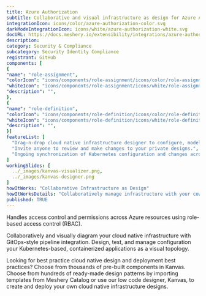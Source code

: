 ```yaml
---
title: Azure Authorization
subtitle: Collaborative and visual infrastructure as design for Azure Authorization
integrationIcon: icons/color/azure-authorization-color.svg
darkModeIntegrationIcon: icons/white/azure-authorization-white.svg
docURL: https://docs.meshery.io/extensibility/integrations/azure-authorization
description: 
category: Security & Compliance
subcategory: Security Identity Compliance
registrant: GitHub
components: [
{
"name": "role-assignment",
"colorIcon": "icons/components/role-assignment/icons/color/role-assignment-color.svg",
"whiteIcon": "icons/components/role-assignment/icons/white/role-assignment-white.svg",
"description": "",
},
{
"name": "role-definition",
"colorIcon": "icons/components/role-definition/icons/color/role-definition-color.svg",
"whiteIcon": "icons/components/role-definition/icons/white/role-definition-white.svg",
"description": "",
}]
featureList: [
  "Drag-n-drop cloud native infrastructure designer to configure, model, and deploy your workloads.",
  "Invite anyone to review and make changes to your private designs.",
  "Ongoing synchronization of Kubernetes configuration and changes across any number of clusters."
]
workingSlides: [
  ../_images/kanvas-visualizer.png,
  ../_images/kanvas-designer.png
]
howItWorks: "Collaborative Infrastructure as Design"
howItWorksDetails: "Collaboratively manage infrastructure with your coworkers synchronously sharing the same designs."
published: TRUE
---
```

<p>
Handles access control and permissions across Azure resources using role-based access control (RBAC).
</p>
<p>
    Collaboratively and visually diagram your cloud native infrastructure with GitOps-style pipeline integration. Design, test, and manage configuration your Kubernetes-based, containerized applications as a visual topology.
</p>
<p>
    Looking for best practice cloud native design and deployment best practices? Choose from thousands of pre-built components in Kanvas. Choose from hundreds of ready-made design patterns by importing templates from Meshery Catalog or use our low code designer, Kanvas, to create and deploy your own cloud native infrastructure designs.
</p>
